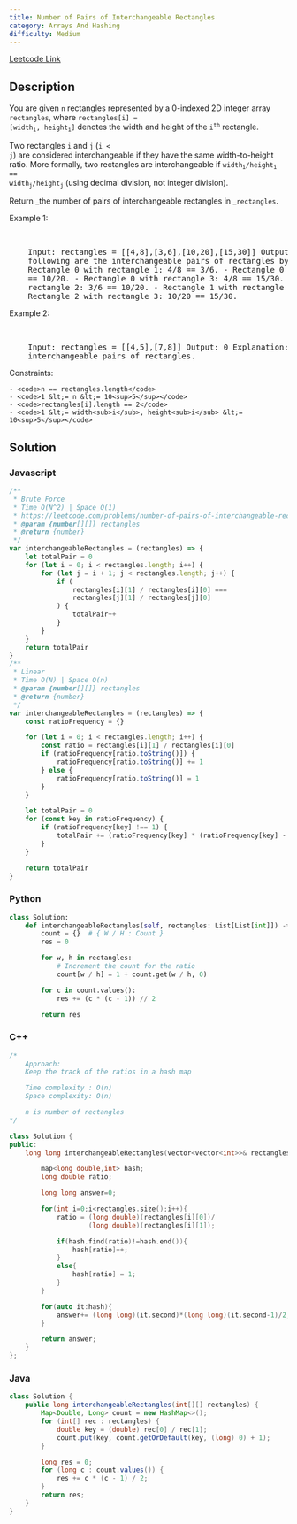 ```yaml
---
title: Number of Pairs of Interchangeable Rectangles
category: Arrays And Hashing
difficulty: Medium
---
```


<Callout>

[Leetcode Link](https://leetcode.com/problems/number-of-pairs-of-interchangeable-rectangles)

</Callout>

## Description

You are given <code>n</code> rectangles represented by a 0-indexed 2D integer array <code>rectangles</code>, where <code>rectangles[i] = [width<sub>i</sub>, height<sub>i</sub>]</code> denotes the width and height of the <code>i<sup>th</sup></code> rectangle.

Two rectangles <code>i</code> and <code>j</code> (<code>i &lt; j</code>) are considered interchangeable if they have the same width-to-height ratio. More formally, two rectangles are interchangeable if <code>width<sub>i</sub>/height<sub>i</sub> == width<sub>j</sub>/height<sub>j</sub></code> (using decimal division, not integer division).

Return _the number of pairs of interchangeable rectangles in _<code>rectangles</code>.

Example 1:

<br />

<pre className="overflow-x-auto">
	Input: rectangles = [[4,8],[3,6],[10,20],[15,30]] Output: 6 Explanation: The
	following are the interchangeable pairs of rectangles by index (0-indexed): -
	Rectangle 0 with rectangle 1: 4/8 == 3/6. - Rectangle 0 with rectangle 2: 4/8
	== 10/20. - Rectangle 0 with rectangle 3: 4/8 == 15/30. - Rectangle 1 with
	rectangle 2: 3/6 == 10/20. - Rectangle 1 with rectangle 3: 3/6 == 15/30. -
	Rectangle 2 with rectangle 3: 10/20 == 15/30.
</pre>

Example 2:

<br />

<pre className="overflow-x-auto">
	Input: rectangles = [[4,5],[7,8]] Output: 0 Explanation: There are no
	interchangeable pairs of rectangles.
</pre>

Constraints:

    - <code>n == rectangles.length</code>
    - <code>1 &lt;= n &lt;= 10<sup>5</sup></code>
    - <code>rectangles[i].length == 2</code>
    - <code>1 &lt;= width<sub>i</sub>, height<sub>i</sub> &lt;= 10<sup>5</sup></code>

## Solution

### Javascript

```javascript
/**
 * Brute Force
 * Time O(N^2) | Space O(1)
 * https://leetcode.com/problems/number-of-pairs-of-interchangeable-rectangles
 * @param {number[][]} rectangles
 * @return {number}
 */
var interchangeableRectangles = (rectangles) => {
	let totalPair = 0
	for (let i = 0; i < rectangles.length; i++) {
		for (let j = i + 1; j < rectangles.length; j++) {
			if (
				rectangles[i][1] / rectangles[i][0] ===
				rectangles[j][1] / rectangles[j][0]
			) {
				totalPair++
			}
		}
	}
	return totalPair
}
/**
 * Linear
 * Time O(N) | Space O(n)
 * @param {number[][]} rectangles
 * @return {number}
 */
var interchangeableRectangles = (rectangles) => {
	const ratioFrequency = {}

	for (let i = 0; i < rectangles.length; i++) {
		const ratio = rectangles[i][1] / rectangles[i][0]
		if (ratioFrequency[ratio.toString()]) {
			ratioFrequency[ratio.toString()] += 1
		} else {
			ratioFrequency[ratio.toString()] = 1
		}
	}

	let totalPair = 0
	for (const key in ratioFrequency) {
		if (ratioFrequency[key] !== 1) {
			totalPair += (ratioFrequency[key] * (ratioFrequency[key] - 1)) / 2
		}
	}

	return totalPair
}
```

### Python

```python
class Solution:
    def interchangeableRectangles(self, rectangles: List[List[int]]) -> int:
        count = {}  # { W / H : Count }
        res = 0

        for w, h in rectangles:
            # Increment the count for the ratio
            count[w / h] = 1 + count.get(w / h, 0)

        for c in count.values():
            res += (c * (c - 1)) // 2

        return res

```

### C++

```cpp
/*
    Approach:
    Keep the track of the ratios in a hash map

    Time complexity : O(n)
    Space complexity: O(n)

    n is number of rectangles
*/

class Solution {
public:
    long long interchangeableRectangles(vector<vector<int>>& rectangles) {

        map<long double,int> hash;
        long double ratio;

        long long answer=0;

        for(int i=0;i<rectangles.size();i++){
            ratio = (long double)(rectangles[i][0])/
                    (long double)(rectangles[i][1]);

            if(hash.find(ratio)!=hash.end()){
                hash[ratio]++;
            }
            else{
                hash[ratio] = 1;
            }
        }

        for(auto it:hash){
            answer+= (long long)(it.second)*(long long)(it.second-1)/2;
        }

        return answer;
    }
};
```

### Java

```java
class Solution {
    public long interchangeableRectangles(int[][] rectangles) {
        Map<Double, Long> count = new HashMap<>();
        for (int[] rec : rectangles) {
            double key = (double) rec[0] / rec[1];
            count.put(key, count.getOrDefault(key, (long) 0) + 1);
        }

        long res = 0;
        for (long c : count.values()) {
            res += c * (c - 1) / 2;
        }
        return res;
    }
}
```
